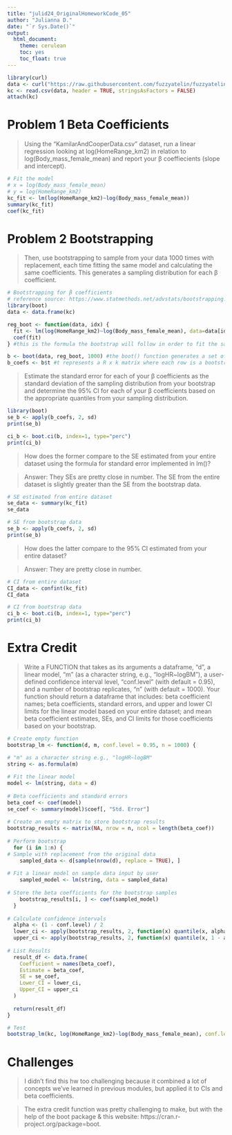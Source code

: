 ```yaml
---
title: "julid24_OriginalHomeworkCode_05"
author: "Julianna D."
date: "`r Sys.Date()`"
output: 
  html_document:
    theme: cerulean
    toc: yes
    toc_float: true
---
```

```r
library(curl)
data <- curl("https://raw.githubusercontent.com/fuzzyatelin/fuzzyatelin.github.io/master/AN588_Fall23/KamilarAndCooperData.csv")
kc <- read.csv(data, header = TRUE, stringsAsFactors = FALSE)
attach(kc)
```

# Problem 1 Beta Coefficients
> Using the “KamilarAndCooperData.csv” dataset, run a linear regression looking at log(HomeRange_km2) in relation to log(Body_mass_female_mean) and report your β coeffiecients (slope and intercept).

```r
# Fit the model
# x = log(Body_mass_female_mean)
# y = log(HomeRange_km2)
kc_fit <- lm(log(HomeRange_km2)~log(Body_mass_female_mean))
summary(kc_fit)
coef(kc_fit)
```

# Problem 2 Bootstrapping
>Then, use bootstrapping to sample from your data 1000 times with replacement, each time fitting the same model and calculating the same coefficients. This generates a sampling distribution for each β coefficient.

```r
# Bootstrapping for β coefficients
# reference source: https://www.statmethods.net/advstats/bootstrapping.html 
library(boot)
data <- data.frame(kc) 

reg_boot <- function(data, idx) {
  fit <- lm(log(HomeRange_km2)~log(Body_mass_female_mean), data=data[idx, ])
  coef(fit)
} #this is the formula the bootstrap will follow in order to fit the same model. It must include a data frame to sample from and an indices parameter (idx). 

b <- boot(data, reg_boot, 1000) #the boot() function generates a set of random indices with replacement R times. The bootstrap samples and results will be held in 'b' or the bootobject. 
b_coefs <- b$t #t represents a R x k matrix where each row is a bootstrap replicate 
```

> Estimate the standard error for each of your β coefficients as the standard deviation of the sampling distribution from your bootstrap and determine the 95% CI for each of your β coefficients based on the appropriate quantiles from your sampling distribution.

```r
library(boot)
se_b <- apply(b_coefs, 2, sd)
print(se_b)
```

```r
ci_b <- boot.ci(b, index=1, type="perc")
print(ci_b)
```

> How does the former compare to the SE estimated from your entire dataset using the formula for standard error implemented in lm()?

> Answer: They SEs are pretty close in number. The SE from the entire dataset is slightly greater than the SE from the bootstrap data.

```r
# SE estimated from entire dataset
se_data <- summary(kc_fit)
se_data

# SE from bootstrap data
se_b <- apply(b_coefs, 2, sd)
print(se_b)
```

> How does the latter compare to the 95% CI estimated from your entire dataset?

> Answer: They are pretty close in number.

```r
# CI from entire dataset
CI_data <- confint(kc_fit)
CI_data

# CI from bootstrap data
ci_b <- boot.ci(b, index=1, type="perc")
print(ci_b)
```


# Extra Credit
> Write a FUNCTION that takes as its arguments a dataframe, “d”, a linear model, “m” (as a character string, e.g., “logHR~logBM”), a user-defined confidence interval level, “conf.level” (with default = 0.95), and a number of bootstrap replicates, “n” (with default = 1000). Your function should return a dataframe that includes: beta coefficient names; beta coefficients, standard errors, and upper and lower CI limits for the linear model based on your entire dataset; and mean beta coefficient estimates, SEs, and CI limits for those coefficients based on your bootstrap.

```r
# Create empty function
bootstrap_lm <- function(d, m, conf.level = 0.95, n = 1000) {

# "m" as a character string e.g., "logHR~logBM"
string <- as.formula(m)
  
# Fit the linear model 
model <- lm(string, data = d)
  
# Beta coefficients and standard errors
beta_coef <- coef(model)
se_coef <- summary(model)$coef[, "Std. Error"]
  
# Create an empty matrix to store bootstrap results
bootstrap_results <- matrix(NA, nrow = n, ncol = length(beta_coef))
  
# Perform bootstrap
  for (i in 1:n) {
# Sample with replacement from the original data
    sampled_data <- d[sample(nrow(d), replace = TRUE), ]
    
# Fit a linear model on sample data input by user
    sampled_model <- lm(string, data = sampled_data)
    
# Store the beta coefficients for the bootstrap samples
    bootstrap_results[i, ] <- coef(sampled_model)
  }
  
# Calculate confidence intervals
  alpha <- (1 - conf.level) / 2
  lower_ci <- apply(bootstrap_results, 2, function(x) quantile(x, alpha))
  upper_ci <- apply(bootstrap_results, 2, function(x) quantile(x, 1 - alpha))
  
# List Results
  result_df <- data.frame(
    Coefficient = names(beta_coef),
    Estimate = beta_coef,
    SE = se_coef,
    Lower_CI = lower_ci,
    Upper_CI = upper_ci
  )
  
  return(result_df)
}
```

```r
# Test
bootstrap_lm(kc, log(HomeRange_km2)~log(Body_mass_female_mean), conf.level=0.95, n=1000)
```

# Challenges
> I didn't find this hw too challenging because it combined a lot of concepts we've learned in previous modules, but applied it to CIs and beta coefficients.

> The extra credit function was pretty challenging to make, but with the help of the boot package & this website: https://cran.r-project.org/package=boot. 